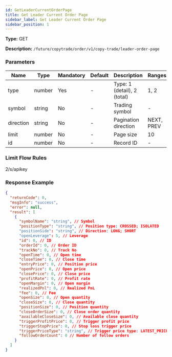 ```yaml
---
id: GetLeaderCurrentOrderPage
title: Get Leader Current Order Page
sidebar_label: Get Leader Current Order Page
sidebar_position: 1
---
```


**Type:** GET

**Description:** `/future/copytrade/order/v1/copy-trade/leader-order-page`

### Parameters

| Name | Type | Mandatory | Default | Description | Ranges |
| --- | --- | --- | --- | --- | --- |
| type | number | Yes | - | Type: 1 (detail), 2 (total) | 1, 2 |
| symbol | string | No | - | Trading symbol | - |
| direction | string | No | - | Pagination direction | NEXT, PREV |
| limit | number | No | - | Page size | 10 |
| id | number | No | - | Record ID | - |

### Limit Flow Rules

2/s/apikey

### Response Example

```json
{
  "returnCode": 0,
  "msgInfo": "success",
  "error": null,
  "result": [
    {
      "symbolName": "string", // Symbol
      "positionType": "string", // Position type: CROSSED; ISOLATED
      "positionSide": "string", // Direction: LONG; SHORT
      "openLeverage": 5, // Leverage
      "id": 0, // ID
      "orderId": 0, // Order ID
      "trackNo": 0, // Track No
      "openTime": 0, // Open time
      "closeTime": 0, // Close time
      "entryPrice": 0, // Position price
      "openPrice": 0, // Open price
      "closePrice": 0, // Close price
      "profitRate": 0, // Profit rate
      "openMargin": 0, // Open margin
      "realizedPnl": 0, // Realized PnL
      "fee": 0, // Fee
      "openSize": 0, // Open quantity
      "closeSize": 0, // Close quantity
      "positionSize": 0, // Position quantity
      "closeOrderSize": 0, // Close order quantity
      "availableCloseSize": 0, // Available close quantity
      "triggerProfitPrice": 0, // Trigger profit price
      "triggerStopPrice": 0, // Stop loss trigger price
      "triggerPriceType": "string", // Trigger price type: LATEST_PRICE, MARK_PRICE
      "followOrderCount": 0 // Number of follow orders
    }
  ]
}
```
